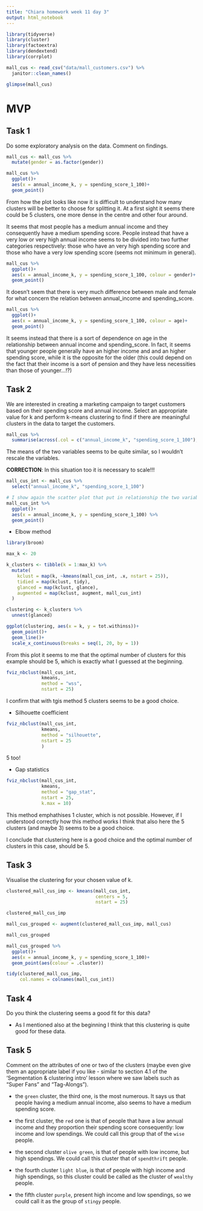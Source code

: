 ```yaml
---
title: "Chiara homework week 11 day 3"
output: html_notebook
---
```


```r
library(tidyverse)
library(cluster)
library(factoextra)
library(dendextend)
library(corrplot)
```



```r
mall_cus <- read_csv("data/mall_customers.csv") %>% 
  janitor::clean_names()
```



```r
glimpse(mall_cus)
```
# MVP

## Task 1
Do some exploratory analysis on the data. Comment on findings.


```r
mall_cus <- mall_cus %>% 
  mutate(gender = as.factor(gender))
```



```r
mall_cus %>% 
  ggplot()+
  aes(x = annual_income_k, y = spending_score_1_100)+
  geom_point()
```


From how the plot looks like now it is difficult to understand how many clusters will be better to choose for splitting it. At a first sight it seems there could be 5 clusters, one more dense in the centre and other four around.

It seems that most people has a medium annual income and they consequently have a medium spending score. People instead that have a very low or very high annual income seems to be divided into two further categories respectively: those who have an very high spending score and those who have a very low spending score (seems not minimum in general).



```r
mall_cus %>% 
  ggplot()+
  aes(x = annual_income_k, y = spending_score_1_100, colour = gender)+
  geom_point()
```

It doesn't seem that there is very much difference between male and female for what concern the relation between annual_income and spending_score.


```r
mall_cus %>% 
  ggplot()+
  aes(x = annual_income_k, y = spending_score_1_100, colour = age)+
  geom_point()
```


It seems instead that there is a sort of dependence on age in the relationship between annual income and spending_score. In fact, it seems that younger people generally have an higher income and and an higher spending score, while it is the opposite for the older (this could depend on the fact that their income is a sort of pension and they have less necessities than those of younger...!?)


## Task 2

We are interested in creating a marketing campaign to target customers based on their spending score and annual income. Select an appropriate value for k and perform k-means clustering to find if there are meaningful clusters in the data to target the customers.



```r
mall_cus %>% 
  summarise(across(.col = c("annual_income_k", "spending_score_1_100"), .fns = ~mean(.x)))
```

The means of the two variables seems to be quite similar, so I wouldn't rescale the variables.

**CORRECTION**: In this situation too it is necessary to scale!!! 


```r
mall_cus_int <- mall_cus %>% 
  select("annual_income_k", "spending_score_1_100")

# I show again the scatter plot that put in relationship the two variables of interest
mall_cus_int %>% 
  ggplot()+
  aes(x = annual_income_k, y = spending_score_1_100) %>% 
  geom_point()
```

- Elbow method


```r
library(broom)

max_k <- 20

k_clusters <- tibble(k = 1:max_k) %>% 
  mutate(
    kclust = map(k, ~kmeans(mall_cus_int, .x, nstart = 25)),
    tidied = map(kclust, tidy),
    glanced = map(kclust, glance),
    augmented = map(kclust, augment, mall_cus_int)
  )

clustering <- k_clusters %>% 
  unnest(glanced)
```



```r
ggplot(clustering, aes(x = k, y = tot.withinss))+
  geom_point()+
  geom_line()+
  scale_x_continuous(breaks = seq(1, 20, by = 1))
```

From this plot it seems to me that the optimal number of clusters for this example should be 5, which is exactly what I guessed at the beginning.



```r
fviz_nbclust(mall_cus_int, 
             kmeans, 
             method = "wss", 
             nstart = 25)
```

I confirm that with tgis method 5 clusters seems to be a good choice.

- Silhouette coefficient

```r
fviz_nbclust(mall_cus_int,
             kmeans,
             method = "silhouette",
             nstart = 25
             )
```

5 too!

- Gap statistics

```r
fviz_nbclust(mall_cus_int,
             kmeans,
             method = "gap_stat",
             nstart = 25,
             k.max = 10)
```

This method emphathises 1 cluster, which is not possible. However, if I understood correctly how this method works I think that also here the 5 clusters (and maybe 3) seems to be a good choice.

I conclude that clustering here is a good choice and the optimal number of clusters in this case, should be 5.

## Task 3

Visualise the clustering for your chosen value of k.


```r
clustered_mall_cus_imp <- kmeans(mall_cus_int,
                                 centers = 5,
                                 nstart = 25)

clustered_mall_cus_imp
```



```r
mall_cus_grouped <- augment(clustered_mall_cus_imp, mall_cus)

mall_cus_grouped
```


```r
mall_cus_grouped %>% 
  ggplot()+
  aes(x = annual_income_k, y = spending_score_1_100)+
  geom_point(aes(colour = .cluster))
```

```r
tidy(clustered_mall_cus_imp,
     col.names = colnames(mall_cus_int))
```


## Task 4

Do you think the clustering seems a good fit for this data?

- As I mentioned also at the beginning I think that this clustering is quite good for these data.


## Task 5

Comment on the attributes of one or two of the clusters (maybe even give them an appropriate label if you like - similar to section 4.1 of the ‘Segmentation & clustering intro’ lesson where we saw labels such as “Super Fans” and “Tag-Alongs”).

- the `green` cluster, the third one, is the most numerous. It says us that people having a medium annual income, also seems to have a medium spending score.

- the first cluster, the `red` one is that of people that have  a low annual income and they proportion their spending score consequently: low income and low spendings. We could call this group that of the `wise` people.

- the second cluster `olive green`, is that of people with low income, but high spendings. We could call this cluster that of `spendthrift` people.

- the fourth cluster `light blue`, is that of people with high income and high spendings, so this cluster could be called as the cluster of `wealthy` people.

- the fifth cluster `purple`, present high income and low spendings, so we could call it as the group of `stingy` people.

































































































































